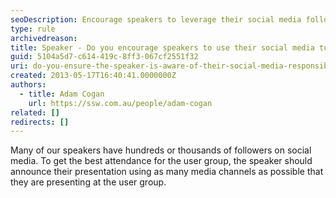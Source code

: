 ```yaml
---
seoDescription: Encourage speakers to leverage their social media following by promoting user groups and driving attendance.
type: rule
archivedreason:
title: Speaker - Do you encourage speakers to use their social media to promote user groups?
guid: 5104a5d7-c614-419c-8ff3-067cf2551f32
uri: do-you-ensure-the-speaker-is-aware-of-their-social-media-responsibilities
created: 2013-05-17T16:40:41.0000000Z
authors:
  - title: Adam Cogan
    url: https://ssw.com.au/people/adam-cogan
related: []
redirects: []
---
```


Many of our speakers have hundreds or thousands of followers on social media. To get the best attendance for the user group, the speaker should announce their presentation using as many media channels as possible that they are presenting at the user group.
